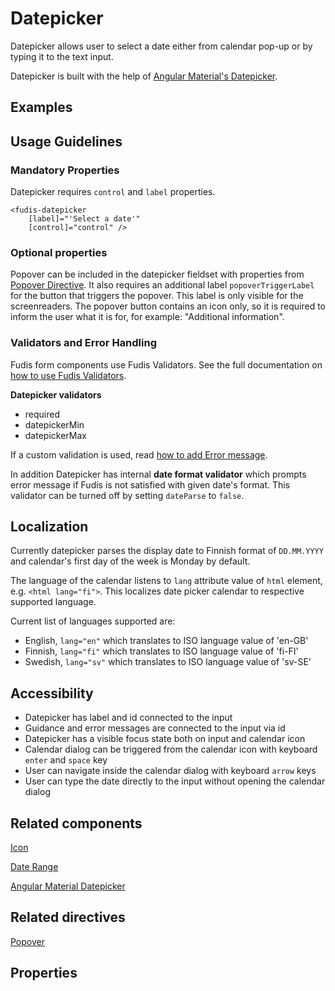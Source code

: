 
<Meta title="Components/Form/Date/Datepicker" />

# Datepicker

Datepicker allows user to select a date either from calendar pop-up or by typing it to the text input.

Datepicker is built with the help of [Angular Material's Datepicker](https://material.angular.io/components/datepicker/overview).

## Examples

<Canvas of={DatepickerStories.Datepicker} />

## Usage Guidelines

### Mandatory Properties

Datepicker requires `control` and `label` properties.

```
<fudis-datepicker
	[label]="'Select a date'"
	[control]="control" />
```

### Optional properties

Popover can be included in the datepicker fieldset with properties from [Popover Directive](/docs/directives-popover--documentation). It also requires an additional label `popoverTriggerLabel` for the button that triggers the popover. This label is only visible for the screenreaders. The popover button contains an icon only, so it is required to inform the user what it is for, for example: "Additional information".

### Validators and Error Handling

Fudis form components use Fudis Validators. See the full documentation on [how to use Fudis Validators](/docs/utilities-validators--documentation).

**Datepicker validators**

- required
- datepickerMin
- datepickerMax

If a custom validation is used, read [how to add Error message](/docs/components-form-error-message--documentation).

In addition Datepicker has internal **date format validator** which prompts error message if Fudis is not satisfied with given date's format. This validator can be turned off by setting `dateParse` to `false`.

## Localization

Currently datepicker parses the display date to Finnish format of <code>DD.MM.YYYY</code> and calendar's first day of the week is Monday by default.

The language of the calendar listens to <code>lang</code> attribute value of <code>html</code> element, e.g. `<html lang="fi">`. This localizes date picker calendar to respective supported language.

Current list of languages supported are:

- English, `lang="en"` which translates to ISO language value of 'en-GB'
- Finnish, `lang="fi"` which translates to ISO language value of 'fi-FI'
- Swedish, `lang="sv"` which translates to ISO language value of 'sv-SE'

## Accessibility

- Datepicker has label and id connected to the input
- Guidance and error messages are connected to the input via id
- Datepicker has a visible focus state both on input and calendar icon
- Calendar dialog can be triggered from the calendar icon with keyboard <code>enter</code> and <code>space</code> key
- User can navigate inside the calendar dialog with keyboard <code>arrow</code> keys
- User can type the date directly to the input without opening the calendar dialog

## Related components

[Icon](/docs/components-icon--documentation)

[Date Range](/docs/components-form-date-date-range--documentation)

[Angular Material Datepicker](https://material.angular.io/components/datepicker/overview)

## Related directives

[Popover](/docs/directives-popover--documentation)

## Properties

<ArgTypes of={DatepickerComponent} exclude={datepickerExclude} />
